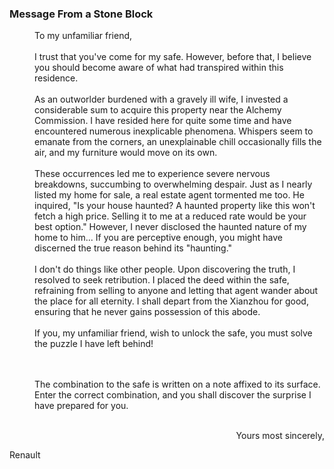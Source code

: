 ===Message From a Stone Block===
:To my unfamiliar friend,
:<br />I trust that you've come for my safe. However, before that, I believe you should become aware of what had transpired within this residence.
:<br />As an outworlder burdened with a gravely ill wife, I invested a considerable sum to acquire this property near the Alchemy Commission. I have resided here for quite some time and have encountered numerous inexplicable phenomena. Whispers seem to emanate from the corners, an unexplainable chill occasionally fills the air, and my furniture would move on its own.
:<br />These occurrences led me to experience severe nervous breakdowns, succumbing to overwhelming despair. Just as I nearly listed my home for sale, a real estate agent tormented me too. He inquired, "Is your house haunted? A haunted property like this won't fetch a high price. Selling it to me at a reduced rate would be your best option." However, I never disclosed the haunted nature of my home to him... If you are perceptive enough, you might have discerned the true reason behind its "haunting."
:<br />I don't do things like other people. Upon discovering the truth, I resolved to seek retribution. I placed the deed within the safe, refraining from selling to anyone and letting that agent wander about the place for all eternity. I shall depart from the Xianzhou for good, ensuring that he never gains possession of this abode.
:<br />If you, my unfamiliar friend, wish to unlock the safe, you must solve the puzzle I have left behind!
:<br />{{Color|h|nobold=1|M is 71839.}}
:
{{Color|h|nobold=1|N is 7193.}}
:
{{Color|h|nobold=1|V is 183.}}
:<br />The combination to the safe is written on a note affixed to its surface. Enter the correct combination, and you shall discover the surprise I have prepared for you.
:<br /><div align="right">Yours most sincerely,
:
Renault</div>
